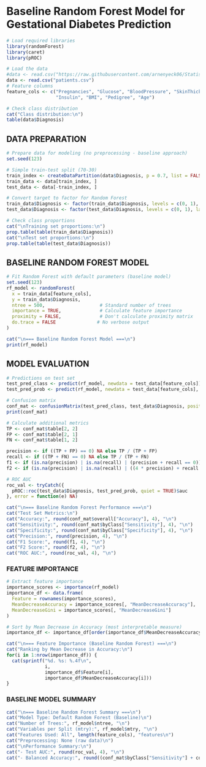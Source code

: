 # Baseline Random Forest Model for Gestational Diabetes Prediction

```{r}
# Load required libraries
library(randomForest)
library(caret)
library(pROC)

# Load the data
#data <- read.csv("https://raw.githubusercontent.com/arnenyeck06/Statistical-Inference-Package/main/completed_data_rf.csv")
data <- read.csv("patients.csv")
# Feature columns
feature_cols <- c("Pregnancies", "Glucose", "BloodPressure", "SkinThickness", 
                  "Insulin", "BMI", "Pedigree", "Age")

# Check class distribution
cat("Class distribution:\n")
table(data$Diagnosis)
```

## DATA PREPARATION

```{r}
# Prepare data for modeling (no preprocessing - baseline approach)
set.seed(123)

# Simple train-test split (70-30)
train_index <- createDataPartition(data$Diagnosis, p = 0.7, list = FALSE)
train_data <- data[train_index, ]
test_data <- data[-train_index, ]

# Convert target to factor for Random Forest
train_data$Diagnosis <- factor(train_data$Diagnosis, levels = c(0, 1), labels = c("No", "Yes"))
test_data$Diagnosis <- factor(test_data$Diagnosis, levels = c(0, 1), labels = c("No", "Yes"))

# Check class proportions
cat("\nTraining set proportions:\n")
prop.table(table(train_data$Diagnosis))
cat("\nTest set proportions:\n")
prop.table(table(test_data$Diagnosis))


```

## BASELINE RANDOM FOREST MODEL

```{r}
# Fit Random Forest with default parameters (baseline model)
set.seed(123)
rf_model <- randomForest(
  x = train_data[feature_cols],
  y = train_data$Diagnosis,
  ntree = 500,                    # Standard number of trees
  importance = TRUE,              # Calculate feature importance
  proximity = FALSE,              # Don't calculate proximity matrix
  do.trace = FALSE               # No verbose output
)

cat("\n=== Baseline Random Forest Model ===\n")
print(rf_model)

```

##  MODEL EVALUATION

```{r}
# Predictions on test set
test_pred_class <- predict(rf_model, newdata = test_data[feature_cols])
test_pred_prob <- predict(rf_model, newdata = test_data[feature_cols], type = "prob")[, "Yes"]

# Confusion matrix
conf_mat <- confusionMatrix(test_pred_class, test_data$Diagnosis, positive = "Yes")
print(conf_mat)

# Calculate additional metrics
TP <- conf_mat$table[2, 2]
FP <- conf_mat$table[2, 1]
FN <- conf_mat$table[1, 2]

precision <- if ((TP + FP) == 0) NA else TP / (TP + FP)
recall <- if ((TP + FN) == 0) NA else TP / (TP + FN)
f1 <- if (is.na(precision) | is.na(recall) | (precision + recall == 0)) NA else 2 * (precision * recall) / (precision + recall)
f2 <- if (is.na(precision) | is.na(recall) | ((4 * precision) + recall == 0)) NA else (5 * precision * recall) / ((4 * precision) + recall)

# ROC AUC
roc_val <- tryCatch({
  pROC::roc(test_data$Diagnosis, test_pred_prob, quiet = TRUE)$auc
}, error = function(e) NA)

cat("\n=== Baseline Random Forest Performance ===\n")
cat("Test Set Metrics:\n")
cat("Accuracy:", round(conf_mat$overall["Accuracy"], 4), "\n")
cat("Sensitivity:", round(conf_mat$byClass["Sensitivity"], 4), "\n")
cat("Specificity:", round(conf_mat$byClass["Specificity"], 4), "\n")
cat("Precision:", round(precision, 4), "\n")
cat("F1 Score:", round(f1, 4), "\n")
cat("F2 Score:", round(f2, 4), "\n")
cat("ROC AUC:", round(roc_val, 4), "\n")
```

### FEATURE IMPORTANCE

```{r}

# Extract feature importance
importance_scores <- importance(rf_model)
importance_df <- data.frame(
  Feature = rownames(importance_scores),
  MeanDecreaseAccuracy = importance_scores[, "MeanDecreaseAccuracy"],
  MeanDecreaseGini = importance_scores[, "MeanDecreaseGini"]
)

# Sort by Mean Decrease in Accuracy (most interpretable measure)
importance_df <- importance_df[order(importance_df$MeanDecreaseAccuracy, decreasing = TRUE), ]

cat("\n=== Feature Importance (Baseline Random Forest) ===\n")
cat("Ranking by Mean Decrease in Accuracy:\n")
for(i in 1:nrow(importance_df)) {
  cat(sprintf("%d. %s: %.4f\n", 
              i, 
              importance_df$Feature[i], 
              importance_df$MeanDecreaseAccuracy[i]))
}

```


### BASELINE MODEL SUMMARY

```{r}
cat("\n=== Baseline Random Forest Summary ===\n")
cat("Model Type: Default Random Forest (Baseline)\n")
cat("Number of Trees:", rf_model$ntree, "\n")
cat("Variables per Split (mtry):", rf_model$mtry, "\n")
cat("Features Used: All", length(feature_cols), "features\n")
cat("Preprocessing: None (raw data)\n")
cat("\nPerformance Summary:\n")
cat("- Test AUC:", round(roc_val, 4), "\n")
cat("- Balanced Accuracy:", round((conf_mat$byClass["Sensitivity"] + conf_mat$byClass["Specificity"])/2, 4), "\n")

```


